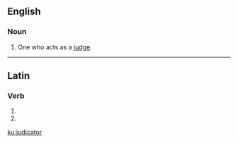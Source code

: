 ==English==

===Noun===
{{en-noun}}

# One who acts as a [[judge]].

----

==Latin==

===Verb===
{{la-verb-form|jūdicātor}}

# {{conjugation of|jūdicō||2|s|futr|pasv|impr|lang=la}}
# {{conjugation of|jūdicō||3|s|futr|pasv|impr|lang=la}}

[[ku:judicator]]